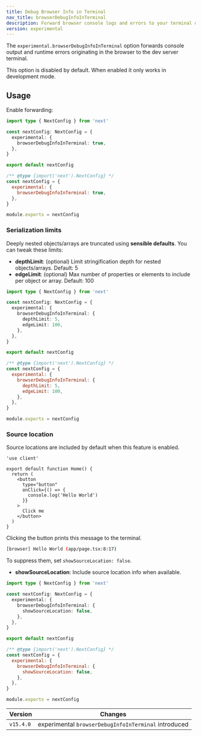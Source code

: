 ```yaml
---
title: Debug Browser Info in Terminal
nav_title: browserDebugInfoInTerminal
description: Forward browser console logs and errors to your terminal during development.
version: experimental
---
```


The `experimental.browserDebugInfoInTerminal` option forwards console output and runtime errors originating in the browser to the dev server terminal.

This option is disabled by default. When enabled it only works in development mode.

## Usage

Enable forwarding:

```ts filename="next.config.ts" switcher
import type { NextConfig } from 'next'

const nextConfig: NextConfig = {
  experimental: {
    browserDebugInfoInTerminal: true,
  },
}

export default nextConfig
```

```js filename="next.config.js" switcher
/** @type {import('next').NextConfig} */
const nextConfig = {
  experimental: {
    browserDebugInfoInTerminal: true,
  },
}

module.exports = nextConfig
```

### Serialization limits

Deeply nested objects/arrays are truncated using **sensible defaults**. You can tweak these limits:

- **depthLimit**: (optional) Limit stringification depth for nested objects/arrays. Default: 5
- **edgeLimit**: (optional) Max number of properties or elements to include per object or array. Default: 100

```ts filename="next.config.ts" switcher
import type { NextConfig } from 'next'

const nextConfig: NextConfig = {
  experimental: {
    browserDebugInfoInTerminal: {
      depthLimit: 5,
      edgeLimit: 100,
    },
  },
}

export default nextConfig
```

```js filename="next.config.js" switcher
/** @type {import('next').NextConfig} */
const nextConfig = {
  experimental: {
    browserDebugInfoInTerminal: {
      depthLimit: 5,
      edgeLimit: 100,
    },
  },
}

module.exports = nextConfig
```

### Source location

Source locations are included by default when this feature is enabled.

```tsx filename="app/page.tsx" highlight={8}
'use client'

export default function Home() {
  return (
    <button
      type="button"
      onClick={() => {
        console.log('Hello World')
      }}
    >
      Click me
    </button>
  )
}
```

Clicking the button prints this message to the terminal.

```bash filename="Terminal"
[browser] Hello World (app/page.tsx:8:17)
```

To suppress them, set `showSourceLocation: false`.

- **showSourceLocation**: Include source location info when available.

```ts filename="next.config.ts" switcher
import type { NextConfig } from 'next'

const nextConfig: NextConfig = {
  experimental: {
    browserDebugInfoInTerminal: {
      showSourceLocation: false,
    },
  },
}

export default nextConfig
```

```js filename="next.config.js" switcher
/** @type {import('next').NextConfig} */
const nextConfig = {
  experimental: {
    browserDebugInfoInTerminal: {
      showSourceLocation: false,
    },
  },
}

module.exports = nextConfig
```

| Version   | Changes                                              |
| --------- | ---------------------------------------------------- |
| `v15.4.0` | experimental `browserDebugInfoInTerminal` introduced |
